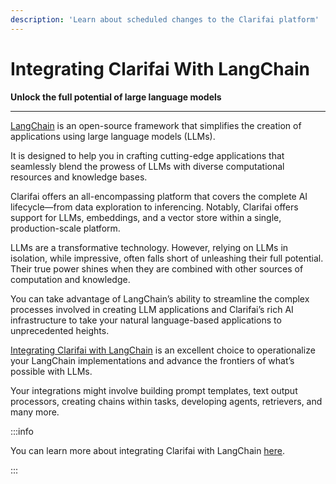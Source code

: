 ```yaml
---
description: 'Learn about scheduled changes to the Clarifai platform'
---
```


# Integrating Clarifai With LangChain

**Unlock the full potential of large language models**
<hr />

[LangChain](https://langchain.com) is an open-source framework that  simplifies the creation of applications using large language models (LLMs). 

It is designed to help you in crafting cutting-edge applications that seamlessly blend the prowess of LLMs with diverse computational resources and knowledge bases.

Clarifai offers an all-encompassing platform that covers the complete AI lifecycle—from data exploration to inferencing. Notably, Clarifai offers support for LLMs, embeddings, and a vector store within a single, production-scale platform.

LLMs are a transformative technology. However, relying on LLMs in isolation, while impressive, often falls short of unleashing their full potential. Their true power shines when they are combined with other sources of computation and knowledge.

You can take advantage of LangChain’s ability to streamline the complex processes involved in creating LLM applications and Clarifai’s rich AI infrastructure to take your natural language-based applications to unprecedented heights. 

[Integrating Clarifai with LangChain](https://www.clarifai.com/blog/linking-up-clarifai-with-langchain-integration) is an excellent choice to operationalize your LangChain implementations and advance the frontiers of what’s possible with LLMs.

Your integrations might involve building prompt templates, text output processors, creating chains within tasks, developing agents, retrievers, and many more.

:::info

You can learn more about integrating Clarifai with LangChain [here](https://python.langchain.com/docs/integrations/providers/clarifai). 

:::



